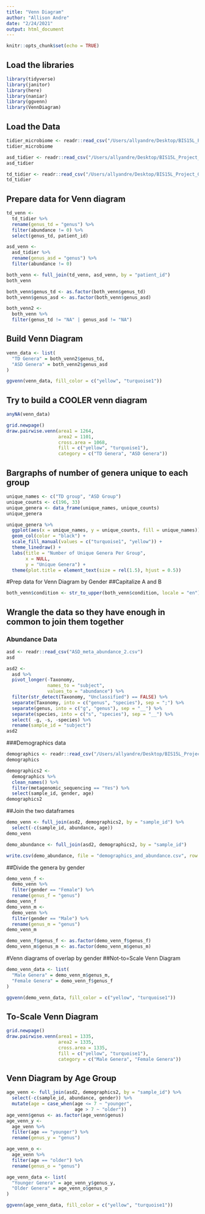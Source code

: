 ```yaml
---
title: "Venn Diagram"
author: "Allison Andre"
date: "2/24/2021"
output: html_document
---
```


```r
knitr::opts_chunk$set(echo = TRUE)
```

## Load the libraries
```r
library(tidyverse)
library(janitor)
library(here)
library(naniar)
library(ggvenn)
library(VennDiagram)
``` 

## Load the Data
```r
tidier_microbiome <- readr::read_csv("/Users/allyandre/Desktop/BIS15L_Project_Group11/tidy_data/tidiermicrobiome.csv")
tidier_microbiome
```
```r
asd_tidier <- readr::read_csv("/Users/allyandre/Desktop/BIS15L_Project_Group11/tidy_data/groups_tidier/asd_group_tidier.csv")
asd_tidier
```

```r
td_tidier <- readr::read_csv("/Users/allyandre/Desktop/BIS15L_Project_Group11/tidy_data/groups_tidier/td_group_tidier.csv")
td_tidier
```

## Prepare data for Venn diagram
```r
td_venn <-
  td_tidier %>% 
  rename(genus_td = "genus") %>% 
  filter(abundance != 0) %>% 
  select(genus_td, patient_id)
```

```r
asd_venn <-
  asd_tidier %>% 
  rename(genus_asd = "genus") %>% 
  filter(abundance != 0)
```

```r
both_venn <- full_join(td_venn, asd_venn, by = "patient_id")
both_venn
```

```r
both_venn$genus_td <- as.factor(both_venn$genus_td)
both_venn$genus_asd <- as.factor(both_venn$genus_asd)
```

```r
both_venn2 <- 
  both_venn %>% 
  filter(genus_td != "NA" | genus_asd != "NA")
```


## Build Venn Diagram

```r
venn_data <- list(
  "TD Genera" = both_venn2$genus_td,
  "ASD Genera" = both_venn2$genus_asd
)
```



```r
ggvenn(venn_data, fill_color = c("yellow", "turquoise1"))
```

## Try to build a COOLER venn diagram

```r
anyNA(venn_data)
```


```r
grid.newpage()
draw.pairwise.venn(area1 = 1264,                      
                   area2 = 1101,
                   cross.area = 1068, 
                   fill = c("yellow", "turquoise1"), 
                   category = c("TD Genera", "ASD Genera"))
```


## Bargraphs of number of genera unique to each group

```r
unique_names <- c("TD group", "ASD Group")
unique_counts <- c(196, 33)
unique_genera <- data_frame(unique_names, unique_counts)
unique_genera
```

```r
unique_genera %>% 
  ggplot(aes(x = unique_names, y = unique_counts, fill = unique_names)) +
  geom_col(color = "black") + 
  scale_fill_manual(values = c("turquoise1", "yellow")) +
  theme_linedraw() +
  labs(title = "Number of Unique Genera Per Group",
       x = NULL,
       y = "Unique Genera") +
  theme(plot.title = element_text(size = rel(1.5), hjust = 0.5)) 
```

#Prep data for Venn Diagram by Gender
##Capitalize A and B
```r
both_venn$condition <- str_to_upper(both_venn$condition, locale = "en")
```

## Wrangle the data so they have enough in common to join them together
### Abundance Data
```r
asd <- readr::read_csv("ASD_meta_abundance_2.csv")
asd
```
```r
asd2 <- 
  asd %>% 
  pivot_longer(-Taxonomy, 
               names_to = "subject", 
               values_to = "abundance") %>% 
  filter(str_detect(Taxonomy, "Unclassified") == FALSE) %>% 
  separate(Taxonomy, into = c("genus", "species"), sep = ";") %>% 
  separate(genus, into = c("g", "genus"), sep = "__") %>% 
  separate(species, into = c("s", "species"), sep = "__") %>% 
  select( -g, -s, -species) %>% 
  rename(sample_id = "subject")
asd2
```

###Demographics data
```r
demographics <- readr::read_csv("/Users/allyandre/Desktop/BIS15L_Project_Group11/untidy_data/demographics.csv")
demographics
```

```r
demographics2 <-
  demographics %>% 
  clean_names() %>% 
  filter(metagenomic_sequencing == "Yes") %>% 
  select(sample_id, gender, age)
demographics2
```

##Join the two dataframes
```r
demo_venn <- full_join(asd2, demographics2, by = "sample_id") %>% 
  select(-c(sample_id, abundance, age))
demo_venn

demo_abundance <- full_join(asd2, demographics2, by = "sample_id")
```

```r
write.csv(demo_abundance, file = "demographics_and_abundance.csv", row.names = FALSE)
```


##Divide the genera by gender
```r
demo_venn_f <- 
  demo_venn %>% 
  filter(gender == "Female") %>% 
  rename(genus_f = "genus")
demo_venn_f
demo_venn_m <-
  demo_venn %>% 
  filter(gender == "Male") %>% 
  rename(genus_m = "genus")
demo_venn_m
```

```r
demo_venn_f$genus_f <- as.factor(demo_venn_f$genus_f)
demo_venn_m$genus_m <- as.factor(demo_venn_m$genus_m)
```

#Venn diagrams of overlap by gender
##Not-to=Scale Venn Diagram
```r
demo_venn_data <- list(
  "Male Genera" = demo_venn_m$genus_m,
  "Female Genera" = demo_venn_f$genus_f
)
```

```r
ggvenn(demo_venn_data, fill_color = c("yellow", "turquoise1"))
```
## To-Scale Venn Diagram
```r
grid.newpage()
draw.pairwise.venn(area1 = 1335,                      
                   area2 = 1335,
                   cross.area = 1335, 
                   fill = c("yellow", "turquoise1"), 
                   category = c("Male Genera", "Female Genera"))
```
## Venn Diagram by Age Group
```r
age_venn <- full_join(asd2, demographics2, by = "sample_id") %>% 
  select(-c(sample_id, abundance, gender)) %>% 
  mutate(age = case_when(age <= 7 ~ "younger",
                         age > 7 ~ "older"))
age_venn$genus <- as.factor(age_venn$genus)
age_venn_y <-
  age_venn %>% 
  filter(age == "younger") %>% 
  rename(genus_y = "genus")

age_venn_o <-
  age_venn %>% 
  filter(age == "older") %>% 
  rename(genus_o = "genus")
```

```r
age_venn_data <- list(
  "Younger Genera" = age_venn_y$genus_y,
  "Older Genera" = age_venn_o$genus_o
)
```

```r
ggvenn(age_venn_data, fill_color = c("yellow", "turquoise1"))
```


